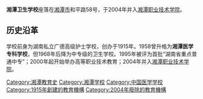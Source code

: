 {{merge to|湘潭医卫职业技术学院|time=2019-01-23T12:35:34+00:00}}
'''湘潭卫生学校'''座落在[[湘潭市|湘潭市]]和平路58号，于2004年并入[[湘潭职业技术学院|湘潭职业技术学院]]。  

==历史沿革==

学校前身为湖南私立广德高级护士学校，创办于1915年。1958曾升格为'''湘潭医学专科学校'''，但1968年后降为中专级的卫生学校。1995年被评为首批“湖南省重点普通中专”；2000年起开始举办高等职业技术教育；2004年并入[[湘潭职业技术学院|湘潭职业技术学院]]。

[[Category:湘潭教育史|Category:湘潭教育史]]
[[Category:湘潭学校|Category:湘潭学校]]
[[Category:中国医学学校|Category:中国医学学校]]
[[Category:1915年創建的教育機構|Category:1915年創建的教育機構]]
[[Category:2004年廢除的教育機構|Category:2004年廢除的教育機構]]